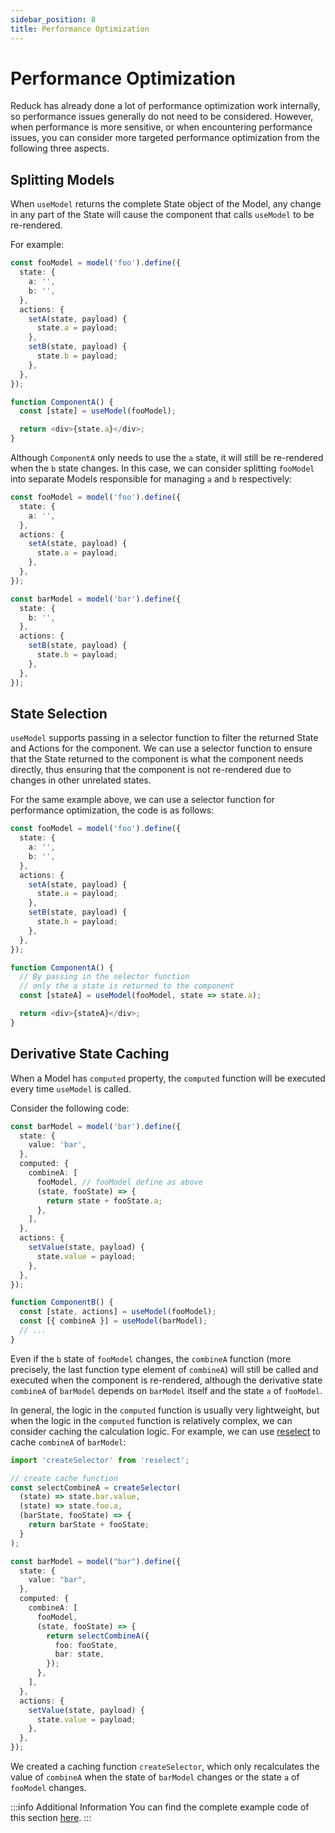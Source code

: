 ```yaml
---
sidebar_position: 8
title: Performance Optimization
---
```

# Performance Optimization

Reduck has already done a lot of performance optimization work internally, so performance issues generally do not need to be considered. However, when performance is more sensitive, or when encountering performance issues, you can consider more targeted performance optimization from the following three aspects.

## Splitting Models

When `useModel` returns the complete State object of the Model, any change in any part of the State will cause the component that calls `useModel` to be re-rendered.

For example:

```ts
const fooModel = model('foo').define({
  state: {
    a: '',
    b: '',
  },
  actions: {
    setA(state, payload) {
      state.a = payload;
    },
    setB(state, payload) {
      state.b = payload;
    },
  },
});

function ComponentA() {
  const [state] = useModel(fooModel);

  return <div>{state.a}</div>;
}
```

Although `ComponentA` only needs to use the `a` state, it will still be re-rendered when the `b` state changes. In this case, we can consider splitting `fooModel` into separate Models responsible for managing `a` and `b` respectively:

```ts
const fooModel = model('foo').define({
  state: {
    a: '',
  },
  actions: {
    setA(state, payload) {
      state.a = payload;
    },
  },
});

const barModel = model('bar').define({
  state: {
    b: '',
  },
  actions: {
    setB(state, payload) {
      state.b = payload;
    },
  },
});
```

## State Selection

`useModel` supports passing in a selector function to filter the returned State and Actions for the component. We can use a selector function to ensure that the State returned to the component is what the component needs directly, thus ensuring that the component is not re-rendered due to changes in other unrelated states.

For the same example above, we can use a selector function for performance optimization, the code is as follows:

```ts
const fooModel = model('foo').define({
  state: {
    a: '',
    b: '',
  },
  actions: {
    setA(state, payload) {
      state.a = payload;
    },
    setB(state, payload) {
      state.b = payload;
    },
  },
});

function ComponentA() {
  // By passing in the selector function
  // only the a state is returned to the component
  const [stateA] = useModel(fooModel, state => state.a);

  return <div>{stateA}</div>;
}
```

## Derivative State Caching

When a Model has `computed` property, the `computed` function will be executed every time `useModel` is called.

Consider the following code:

```ts
const barModel = model('bar').define({
  state: {
    value: 'bar',
  },
  computed: {
    combineA: [
      fooModel, // fooModel define as above
      (state, fooState) => {
        return state + fooState.a;
      },
    ],
  },
  actions: {
    setValue(state, payload) {
      state.value = payload;
    },
  },
});

function ComponentB() {
  const [state, actions] = useModel(fooModel);
  const [{ combineA }] = useModel(barModel);
  // ...
}
```
Even if the `b` state of `fooModel` changes, the `combineA` function (more precisely, the last function type element of `combineA`) will still be called and executed when the component is re-rendered, although the derivative state `combineA` of `barModel` depends on `barModel` itself and the state `a` of `fooModel`.

In general, the logic in the `computed` function is usually very lightweight, but when the logic in the `computed` function is relatively complex, we can consider caching the calculation logic. For example, we can use [reselect](https://github.com/reduxjs/reselect) to cache `combineA` of `barModel`:

```ts
import 'createSelector' from 'reselect';

// create cache function
const selectCombineA = createSelector(
  (state) => state.bar.value,
  (state) => state.foo.a,
  (barState, fooState) => {
    return barState + fooState;
  }
);

const barModel = model("bar").define({
  state: {
    value: "bar",
  },
  computed: {
    combineA: [
      fooModel,
      (state, fooState) => {
        return selectCombineA({
          foo: fooState,
          bar: state,
        });
      },
    ],
  },
  actions: {
    setValue(state, payload) {
      state.value = payload;
    },
  },
});
```

We created a caching function `createSelector`, which only recalculates the value of `combineA` when the state of `barModel` changes or the state `a` of `fooModel` changes.

:::info Additional Information
You can find the complete example code of this section [here](https://github.com/web-infra-dev/modern-js-examples/tree/main/examples/runtime-api/performance-optimization).
:::

